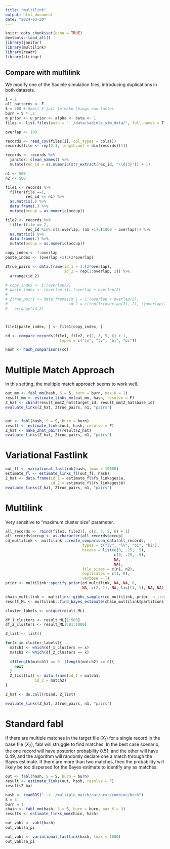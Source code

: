 ```yaml
---
title: "multilink"
output: html_document
date: "2024-03-30"
---
```


```r
knitr::opts_chunk$set(echo = TRUE)
devtools::load_all()
library(janitor)
library(multilink)
library(readr)
library(stringr)
```

## Compare with multilink

We modify one of the Sadinle simulation files, introducing duplications in both datasets. 

```r
i = 1
all_patterns <- F
S = 500 # Small S just to make things run faster 
burn = S * .1
m_prior <- u_prior <- alpha <- beta <- 1
files <- list.files(path = "../data/sadinle_sim_data/", full.names = T)

overlap <- 100

records <- read_csv(files[i], col_types = cols())
records$file <- rep(2:1, length.out = dim(records)[1])

records <- records %>%
  janitor::clean_names() %>%
  mutate(rec_id = as.numeric(str_extract(rec_id, "\\d{3}")) + 1)

n1 <- 500
n2 <- 500

file1 <- records %>%
  filter(file ==1,
         rec_id <= n1) %>%
  as.matrix(.) %>%
  data.frame(.) %>%
  mutate(occup = as.numeric(occup))

file2 <- records %>%
  filter(file == 2,
         rec_id %in% c(1:overlap, (n1 +1):(1000 - overlap))) %>%
  as.matrix() %>%
  data.frame(.) %>%
  mutate(occup = as.numeric(occup))

copy_index <- 1:overlap
paste_index <- (overlap +1):(2*overlap)

Ztrue_pairs <- data.frame(id_1 = 1:(2*overlap),
                          id_2 = rep(1:overlap, 2)) %>%
  arrange(id_2)

# copy_index <- 1:(overlap/2)
# paste_index <- (overlap +1):(overlap + overlap/2)
# 
# Ztrue_pairs <- data.frame(id_1 = 1:(overlap + overlap/2), 
#                           id_2 = c(rep(1:(overlap/2), 2), ((overlap/2)+1):overlap)) %>% 
#   arrange(id_2)



file1[paste_index, ] <- file1[copy_index, ]

cd <- compare_records(file1, file2, c(2, 3, 5, 6) + 1,
                        types = c("lv", "lv", "bi", "bi"))

hash <- hash_comparisons(cd)
```



# Multiple Match Approach

In this setting, the multiple match approach seems to work well. 

```r
out_mm <- fabl_mm(hash, S = S, burn = burn, max_K = 1)
result_mm <- estimate_links_mm(out_mm, hash, resolve = F)
Z_hat <- cbind(result_mm$Z_hat$target_id, result_mm$Z_hat$base_id)
evaluate_links(Z_hat, Ztrue_pairs, n1, "pairs")


out <- fabl(hash, S = S, burn = burn)
result <- estimate_links(out, hash, resolve = F)
Z_hat <- make_Zhat_pairs(result$Z_hat)
evaluate_links(Z_hat, Ztrue_pairs, n1, "pairs")

```
# Variational Fastlink

```r
out_fl <- variational_fastlink(hash, tmax = 10000)
estimate_fl <- estimate_links_fl(out_fl, hash)
Z_hat <- data.frame(id_1 = estimate_fl$fs_linkages$a,
                    id_2 = estimate_fl$fs_linkages$b)
evaluate_links(Z_hat, Ztrue_pairs, n1, "pairs")
```



# Multilink

Very sensitive to "maximum cluster size" parameter.
```r

all_records <- rbind(file1, file2)[, c(2, 3, 5, 6) + 1]
all_records$occup <- as.character(all_records$occup)
cd_multilink <- multilink::create_comparison_data(all_records, 
                                  types = c("lv", "lv", "bi", "bi"), 
                                  breaks = list(c(0, .25, .5), 
                                                c(0, .25, .5), 
                                                NA, 
                                                NA), 
                                  file_sizes = c(n1, n2), 
                                  duplicates = c(1, 0), 
                                  verbose = T)
prior <- multilink::specify_prior(cd_multilink, NA, NA, 0,
                                  NA, c(2, 1), NA, list(1, 1), NA, NA)

chain_multilink <- multilink::gibbs_sampler(cd_multilink, prior, n_iter = S)
result_ML <- multilink::find_bayes_estimate(chain_multilink$partitions, burn)

cluster_labels <- unique(result_ML)

df_1_clusters <- result_ML[1:500]
df_2_clusters <- result_ML[501:1000]

Z_list <- list()

for(x in cluster_labels){
  match1 <- which(df_1_clusters == x)
  match2 <- which(df_2_clusters == x)
  
  if(length(match1) == 0 ||length(match2) == 0){
    next
  }
  Z_list[[x]] <- data.frame(id_1 = match1, 
             id_2 = match2)
}

Z_hat <- do.call(rbind, Z_list)

evaluate_links(Z_hat, Ztrue_pairs, n1, "pairs")

```

# Standard fabl

If there are multiple matches in the target file ($X_1$) for a single record in the base file ($X_2)$, fabl will struggle to find matches. In the best case scenario, the one record will have posterior probability 0.51, and the other will have 0.49, and the algorithm will randomly declare one a match through the Bayes estimate. If there are more than two matches, then the probability will likely be too dispersed for the Bayes estimate to identify any as matches. 

```r
out <- fabl(hash, S = S, burn = burn)
result <- estimate_links(out, hash, resolve = F)
result$Z_hat
```

```r
hash <- readRDS("../../multiple_match/out/ncvr/combine/hash")
S = 3
burn = 1
chain <- fabl_mm(hash, S = S, burn = burn, max_K = 3)
results <- estimate_links_mm(chain, hash)

out_vabl <- vabl(hash)
out_vabl$a_pi

out_vabl <- variational_fastlink(hash, tmax = 1000)
out_vabl$a_pi
```

